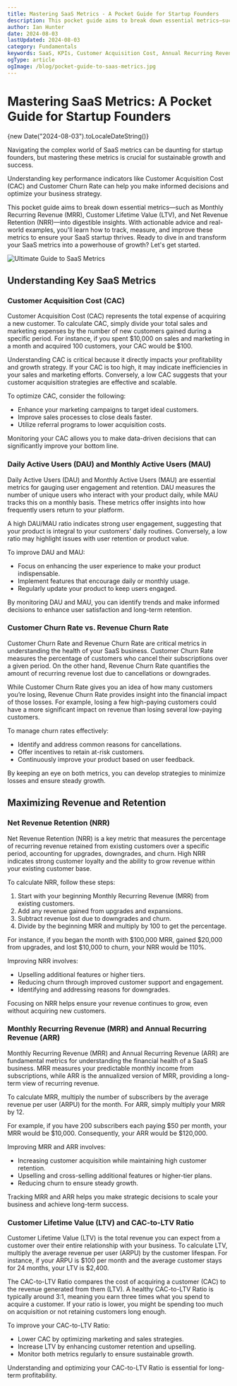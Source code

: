 ```yaml
---
title: Mastering SaaS Metrics - A Pocket Guide for Startup Founders
description: This pocket guide aims to break down essential metrics—such as Monthly Recurring Revenue (MRR), Customer Lifetime Value (LTV), and Net Revenue Retention (NRR)—into digestible insights.
author: Ian Hunter
date: 2024-08-03
lastUpdated: 2024-08-03
category: Fundamentals
keywords: SaaS, KPIs, Customer Acquisition Cost, Annual Recurring Revenue, Churn Rate, Customer Lifetime Value, Net Revenue Retention, Monthly Recurring Revenue, Customer Engagement Score, Gross Margin
ogType: article
ogImage: /blog/pocket-guide-to-saas-metrics.jpg
---
```


# Mastering SaaS Metrics: A Pocket Guide for Startup Founders

<p className="text-sm">{new Date("2024-08-03").toLocaleDateString()}</p>

Navigating the complex world of SaaS metrics can be daunting for startup founders, but mastering these metrics is crucial for sustainable growth and success.

Understanding key performance indicators like Customer Acquisition Cost (CAC) and Customer Churn Rate can help you make informed decisions and optimize your business strategy.

This pocket guide aims to break down essential metrics—such as Monthly Recurring Revenue (MRR), Customer Lifetime Value (LTV), and Net Revenue Retention (NRR)—into digestible insights. With actionable advice and real-world examples, you'll learn how to track, measure, and improve these metrics to ensure your SaaS startup thrives. Ready to dive in and transform your SaaS metrics into a powerhouse of growth? Let's get started.


<Image
  src="/blog/pocket-guide-to-saas-metrics.jpg"
  alt="Ultimate Guide to SaaS Metrics"
  width={2367}
  height={1332}
/>

## Understanding Key SaaS Metrics

### Customer Acquisition Cost (CAC)

Customer Acquisition Cost (CAC) represents the total expense of acquiring a new customer. To calculate CAC, simply divide your total sales and marketing expenses by the number of new customers gained during a specific period. For instance, if you spent $10,000 on sales and marketing in a month and acquired 100 customers, your CAC would be $100.

Understanding CAC is critical because it directly impacts your profitability and growth strategy. If your CAC is too high, it may indicate inefficiencies in your sales and marketing efforts. Conversely, a low CAC suggests that your customer acquisition strategies are effective and scalable.

To optimize CAC, consider the following:

- Enhance your marketing campaigns to target ideal customers.
- Improve sales processes to close deals faster.
- Utilize referral programs to lower acquisition costs.

Monitoring your CAC allows you to make data-driven decisions that can significantly improve your bottom line.

### Daily Active Users (DAU) and Monthly Active Users (MAU)

Daily Active Users (DAU) and Monthly Active Users (MAU) are essential metrics for gauging user engagement and retention. DAU measures the number of unique users who interact with your product daily, while MAU tracks this on a monthly basis. These metrics offer insights into how frequently users return to your platform.

A high DAU/MAU ratio indicates strong user engagement, suggesting that your product is integral to your customers' daily routines. Conversely, a low ratio may highlight issues with user retention or product value.

To improve DAU and MAU:

- Focus on enhancing the user experience to make your product indispensable.
- Implement features that encourage daily or monthly usage.
- Regularly update your product to keep users engaged.

By monitoring DAU and MAU, you can identify trends and make informed decisions to enhance user satisfaction and long-term retention.

### Customer Churn Rate vs. Revenue Churn Rate

Customer Churn Rate and Revenue Churn Rate are critical metrics in understanding the health of your SaaS business. Customer Churn Rate measures the percentage of customers who cancel their subscriptions over a given period. On the other hand, Revenue Churn Rate quantifies the amount of recurring revenue lost due to cancellations or downgrades.

While Customer Churn Rate gives you an idea of how many customers you’re losing, Revenue Churn Rate provides insight into the financial impact of those losses. For example, losing a few high-paying customers could have a more significant impact on revenue than losing several low-paying customers.

To manage churn rates effectively:

- Identify and address common reasons for cancellations.
- Offer incentives to retain at-risk customers.
- Continuously improve your product based on user feedback.

By keeping an eye on both metrics, you can develop strategies to minimize losses and ensure steady growth.

## Maximizing Revenue and Retention

### Net Revenue Retention (NRR)

Net Revenue Retention (NRR) is a key metric that measures the percentage of recurring revenue retained from existing customers over a specific period, accounting for upgrades, downgrades, and churn. High NRR indicates strong customer loyalty and the ability to grow revenue within your existing customer base.

To calculate NRR, follow these steps:

1.  Start with your beginning Monthly Recurring Revenue (MRR) from existing customers.
2.  Add any revenue gained from upgrades and expansions.
3.  Subtract revenue lost due to downgrades and churn.
4.  Divide by the beginning MRR and multiply by 100 to get the percentage.

For instance, if you began the month with $100,000 MRR, gained $20,000 from upgrades, and lost $10,000 to churn, your NRR would be 110%.

Improving NRR involves:

- Upselling additional features or higher tiers.
- Reducing churn through improved customer support and engagement.
- Identifying and addressing reasons for downgrades.

Focusing on NRR helps ensure your revenue continues to grow, even without acquiring new customers.

### Monthly Recurring Revenue (MRR) and Annual Recurring Revenue (ARR)

Monthly Recurring Revenue (MRR) and Annual Recurring Revenue (ARR) are fundamental metrics for understanding the financial health of a SaaS business. MRR measures your predictable monthly income from subscriptions, while ARR is the annualized version of MRR, providing a long-term view of recurring revenue.

To calculate MRR, multiply the number of subscribers by the average revenue per user (ARPU) for the month. For ARR, simply multiply your MRR by 12.

For example, if you have 200 subscribers each paying $50 per month, your MRR would be $10,000. Consequently, your ARR would be $120,000.

Improving MRR and ARR involves:

- Increasing customer acquisition while maintaining high customer retention.
- Upselling and cross-selling additional features or higher-tier plans.
- Reducing churn to ensure steady growth.

Tracking MRR and ARR helps you make strategic decisions to scale your business and achieve long-term success.

### Customer Lifetime Value (LTV) and CAC-to-LTV Ratio

Customer Lifetime Value (LTV) is the total revenue you can expect from a customer over their entire relationship with your business. To calculate LTV, multiply the average revenue per user (ARPU) by the customer lifespan. For instance, if your ARPU is $100 per month and the average customer stays for 24 months, your LTV is $2,400.

The CAC-to-LTV Ratio compares the cost of acquiring a customer (CAC) to the revenue generated from them (LTV). A healthy CAC-to-LTV Ratio is typically around 3:1, meaning you earn three times what you spend to acquire a customer. If your ratio is lower, you might be spending too much on acquisition or not retaining customers long enough.

To improve your CAC-to-LTV Ratio:

- Lower CAC by optimizing marketing and sales strategies.
- Increase LTV by enhancing customer retention and upselling.
- Monitor both metrics regularly to ensure sustainable growth.

Understanding and optimizing your CAC-to-LTV Ratio is essential for long-term profitability.
